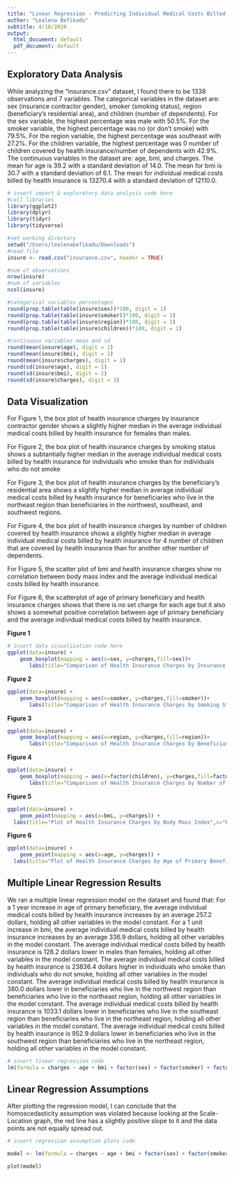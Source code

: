 ```yaml
---
title: "Linear Regression - Predicting Individual Medical Costs Billed by Health Insurance"
author: "Lealena Befikadu"
subtitle: 4/18/2020
output:
  html_document: default
  pdf_document: default
---
```


## Exploratory Data Analysis
While analyzing the "insurance.csv" dataset, I found there to be 1338 observations and 7 variables. The categorical variables in the dataset are: sex (insurance contractor gender), smoker (smoking status), region (beneficiary's residential area), and children (number of dependents). For the sex variable, the highest percentage was male with 50.5%. For the smoker variable, the highest percentage was no (or don't smoke) with 79.5%. For the region variable, the highest percentage was southeast with 27.2%. For the children variable, the highest percentage was 0 number of children covered by health insurance/number of dependents with 42.9%. The continuous variables in the dataset are: age, bmi, and charges. The mean for age is 39.2 with a standard deviation of 14.0. The mean for bmi is 30.7 with a standard deviation of 6.1. The mean for individual medical costs billed by health insurance is 13270.4 with a standard deviation of 12110.0.
```r
# insert import & exploratory data analysis code here
#call libraries
library(ggplot2)
library(dplyr)
library(tidyr)
library(tidyverse)

#set working directory
setwd("/Users/lealenabefikadu/Downloads")   
#read file 
insure <- read.csv("insurance.csv", header = TRUE)

#num of observations
nrow(insure)
#num of variables
ncol(insure)

#categorical variables percentages
round(prop.table(table(insure$sex))*100, digit = 1)
round(prop.table(table(insure$smoker))*100, digit = 1)
round(prop.table(table(insure$region))*100, digit = 1)
round(prop.table(table(insure$children))*100, digit = 1)

#continuous variables mean and sd
round(mean(insure$age), digit = 1)
round(mean(insure$bmi), digit = 1)
round(mean(insure$charges), digit = 1)
round(sd(insure$age), digit = 1)
round(sd(insure$bmi), digit = 1)
round(sd(insure$charges), digit = 1)

```


## Data Visualization
For Figure 1, the box plot of health insurance charges by insurance contractor gender shows a slightly higher median in the average individual medical costs billed by health insurance for females than males.

For Figure 2, the box plot of health insurance charges by smoking status shows a subtantially higher median in the average individual medical costs billed by health insurance for individuals who smoke than for individuals who do not smoke 

For Figure 3, the box plot of health insurance charges by the beneficiary's residential area shows a slightly higher median in average individual medical costs billed by health insurance for beneficiaries who live in the northeast region than beneficiaries in the northwest, southeast, and southwest regions.

For Figure 4, the box plot of health insurance charges by number of children covered by health insurance shows a slightly higher median in average individual medical costs billed by health insurance for 4 number of children that are covered by health insurance than for another other number of dependents.

For Figure 5, the scatter plot of bmi and health insurance charges show no correlation between body mass index and the average individual medical costs billed by health insurance.

For Figure 6, the scatterplot of age of primary beneficiary and health insurance charges shows that there is no set charge for each age but it also shows a somewhat positive correlation between age of primary beneficiary and the average individual medical costs billed by health insurance.

**Figure 1**
```r
# insert data visualization code here
ggplot(data=insure) +
    geom_boxplot(mapping = aes(x=sex, y=charges,fill=sex))+
       labs(title="Comparison of Health Insurance Charges by Insurance Contractor Gender",x="Insurance Contractor Gender", y = "Individual Medical Costs Billed by Health Insurance (dollars)", fill="Sex")
```




**Figure 2**
```r
ggplot(data=insure) +
    geom_boxplot(mapping = aes(x=smoker, y=charges,fill=smoker))+
       labs(title="Comparison of Health Insurance Charges by Smoking Status",x="Smoking Status", y = "Individual Medical Costs Billed by Health Insurance (dollars)", fill="Smoking Status")
```




**Figure 3**
```r
ggplot(data=insure) +
    geom_boxplot(mapping = aes(x=region, y=charges,fill=region))+
       labs(title="Comparison of Health Insurance Charges by Beneficiary's Residential Area",x="Beneficiary's Residential Area", y = "Individual Medical Costs Billed by Health Insurance (dollars)", fill="Region")
```




**Figure 4**
```r
ggplot(data=insure) +
    geom_boxplot(mapping = aes(x=factor(children), y=charges,fill=factor(children)))+
       labs(title="Comparison of Health Insurance Charges by Number of Children Covered",x="# of Children Dependents", y = "Individual Medical Costs Billed by Health Insurance (dollars)", fill="# of Children Dependents")
```




**Figure 5**
```r
ggplot(data=insure) +
    geom_point(mapping = aes(x=bmi, y=charges)) +
  labs(title="Plot of Health Insurance Charges by Body Mass Index",x="Body Mass Index", y = "Individual Medical Costs Billed by Health Insurance (dollars)")
```




**Figure 6**
```r
ggplot(data=insure) +
    geom_point(mapping = aes(x=age, y=charges)) +
  labs(title="Plot of Health Insurance Charges by Age of Primary Beneficiary",x="Age of Primary Beneficiary", y = "Individual Medical Costs Billed by Health Insurance (dollars)")
```


## Multiple Linear Regression Results
We ran a multiple linear regression model on the dataset and found that: 
For a 1 year increase in age of primary beneficiary, the average individual medical costs billed by health insurance increases by an average 257.2 dollars, holding all other variables in the model constant. 
For a 1 unit increase in bmi, the average individual medical costs billed by health insurance increases by an average 336.9 dollars, holding all other variables in the model constant. 
The average individual medical costs billed by health insurance is 128.2 dollars lower in males than females, holding all other variables in the model constant. 
The average individual medical costs billed by health insurance is 23836.4 dollars higher in individuals who smoke than individuals who do not smoke, holding all other variables in the model constant. 
The average individual medical costs billed by health insurance is 380.0 dollars lower in beneficiaries who live in the northwest region than beneficiaries who live in the northeast region, holding all other variables in the model constant. 
The average individual medical costs billed by health insurance is 1033.1 dollars lower in beneficiaries who live in the southeast region than beneficiaries who live in the northeast region, holding all other variables in the model constant. 
The average individual medical costs billed by health insurance is 952.9 dollars lower in beneficiaries who live in the southwest region than beneficiaries who live in the northeast region, holding all other variables in the model constant.
```r
# insert linear regression code
lm(formula = charges ~ age + bmi + factor(sex) + factor(smoker) + factor(region) + factor(children), data = insure)

```

## Linear Regression Assumptions
After plotting the regression model, I can conclude that the homoscedasticity assumption was violated because looking at the Scale-Location graph, the red line has a slightly positive slope to it and the data points are not equally spread out.
```r
# insert regression assumption plots code

model <- lm(formula = charges ~ age + bmi + factor(sex) + factor(smoker) + factor(region) + factor(children), data = insure)

plot(model)

```


